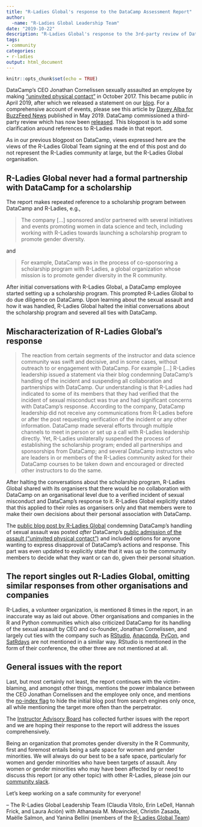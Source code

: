```yaml
---
title: "R-Ladies Global's response to the DataCamp Assessment Report"
author: 
  -name: "R-Ladies Global Leadership Team"
date: "2019-10-22"
description: "R-Ladies Global's response to the 3rd-party review of DataCamp"
tags: 
- community
categories:
- r-ladies
output: html_document
---
```


```r
knitr::opts_chunk$set(echo = TRUE)
```


DataCamp's CEO Jonathan Cornelissen sexually assaulted an employee by making ["uninvited physical contact"](https://www.datacamp.com/community/blog/note-to-our-community) in October 2017. This became public in April 2019, after which we released a statement on our [blog](https://blog.rladies.org/post/statement-about-datacamp/). For a comprehensive account of events, please see this article by [Davey Alba for BuzzFeed News](https://www.buzzfeednews.com/article/daveyalba/datacamp-sexual-harassment-metoo-tech-startup) published in May 2019. DataCamp commissioned a third-party review which has now been [released](https://assets.datacamp.com/working-ideal-independent-third-party-review-of-datacamp.pdf). This blogpost is to add some clarification around references to R-Ladies made in that report.

As in our previous blogpost on DataCamp, views expressed here are the views of the R-Ladies Global Team signing at the end of this post and do not represent the R-Ladies community at large, but the R-Ladies Global organisation.


## R-Ladies Global never had a formal partnership with DataCamp for a scholarship

The report makes repeated reference to a scholarship program between DataCamp and R-Ladies, e.g.,

> The company [...] sponsored and/or partnered with several initiatives and events promoting women in data science and tech, including working with R-Ladies towards launching a scholarship program to promote gender diversity.

and

> For example, DataCamp was in the process of co-sponsoring a scholarship program with R-Ladies, a global organization whose mission is to promote gender diversity in the R community.

After initial conversations with R-Ladies Global, a DataCamp employee started setting up a scholarship program. This prompted R-Ladies Global to do due diligence on DataCamp. Upon learning about the sexual assault and how it was handled, R-Ladies Global halted the initial conversations about the scholarship program and severed all ties with DataCamp.


## Mischaracterization of R-Ladies Global's response

> The reaction from certain segments of the instructor and data science community was swift and decisive, and in some cases, without outreach to or engagement with DataCamp. For example [...] R-Ladies leadership issued a statement via their blog condemning DataCamp’s handling of the incident and suspending all collaboration and partnerships with DataCamp. Our understanding is that R-Ladies had indicated to some of its members that they had verified that the incident of sexual misconduct was true and had significant concerns with DataCamp’s response. According to the company, DataCamp leadership did not receive any communications from R-Ladies before or after the post requesting verification of the incident or any other information. DataCamp made several efforts through multiple channels to meet in person or set up a call with R-Ladies leadership directly. Yet, R-Ladies unilaterally suspended the process of establishing the scholarship program; ended all partnerships and sponsorships from DataCamp; and several DataCamp instructors who are leaders in or members of the R-Ladies community asked for their DataCamp courses to be taken down and encouraged or directed other instructors to do the same.

After halting the conversations about the scholarship program, R-Ladies Global shared with its organisers that there would be no collaboration with DataCamp on an organisational level due to a verified incident of sexual misconduct and DataCamp's response to it. R-Ladies Global explicitly stated that this applied to their roles as organisers only and that members were to make their own decisions about their personal association with DataCamp.

The [public blog post by R-Ladies Global](https://blog.rladies.org/post/statement-about-datacamp/) condemning DataCamp's handling of sexual assault was posted *after* DataCamp's [public admission of the assault ("uninvited physical contact")](https://www.datacamp.com/community/blog/note-to-our-community) and included options for anyone wanting to express disapproval of DataCamp's actions and response. This part was even updated to explicitly state that it was up to the community members to decide what they want or can do, given their personal situation.


## The report singles out R-Ladies Global, omitting similar responses from other organisations and companies

R-Ladies, a volunteer organization, is mentioned 8 times in the report, in an inaccurate way as laid out above. Other organisations and companies in the R and Python communities which also criticized DataCamp for its handling of the sexual assault by CEO and co-founder, Jonathan Cornelissen, and largely cut ties with the company such as [RStudio](https://twitter.com/rstudio/status/1117889763711696896), [Anaconda](https://www.anaconda.com/updated-statement-about-our-relationship-with-datacamp/), [PyCon](https://pycon.blogspot.com/2019/04/an-update-regarding-pycon-2019-sponsor.html), and [SatRdays](https://satrdays.org/blog/2019/04/14/datacamp-sponsorship/) are not mentioned in a similar way. RStudio is mentioned in the form of their conference, the other three are not mentioned at all.


## General issues with the report

Last, but most certainly not least, the report continues with the victim-blaming, and amongst other things, mentions the power imbalance between the CEO Jonathan Cornelissen and the employee only once, and mentions the [no-index flag](https://twitter.com/noamross/status/1116709899159916544) to hide the initial blog post from search engines only once, all while mentioning the target more often than the perpetrator.

The [Instructor Advisory Board](https://twitter.com/AllenDowney/status/1184568115880976384) has collected further issues with the report and we are hoping their response to the report will address the issues comprehensively.
 
Being an organization that promotes gender diversity in the R Community, first and foremost entails being a safe space for women and gender minorities. We will always do our best to be a safe space, particularly for women and gender minorities who have been targets of assault. Any women or gender minorities who may have been affected by or need to discuss this report (or any other topic) with other R-Ladies, please join our [community slack](https://rladies-community-slack.herokuapp.com/).

Let’s keep working on a safe community for everyone!

– The R-Ladies Global Leadership Team (Claudia Vitolo, Erin LeDell, Hannah Frick, and Laura Ación) with Athanasia M. Mowinckel, Christin Zasada, Maëlle Salmon, and Yanina Bellini (members of the [R-Ladies Global Team](https://rladies.org/about-us/team/))

